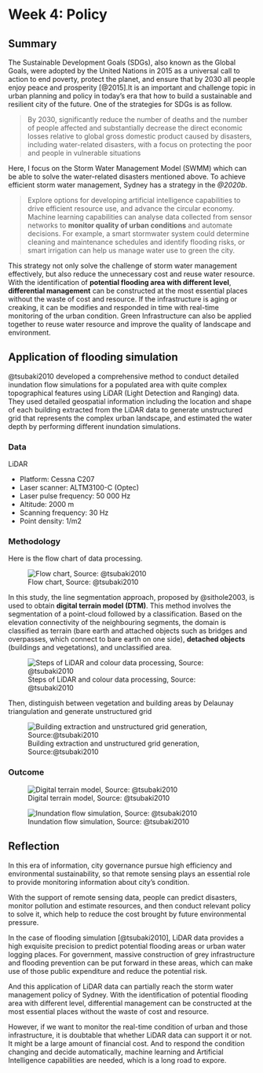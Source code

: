 # Week 4: Policy {.sec_wk4}

## Summary

The Sustainable Development Goals (SDGs), also known as the Global Goals, were adopted by the United Nations in 2015 as a universal call to action to end poverty, protect the planet, and ensure that by 2030 all people enjoy peace and prosperity [@2015].It is an important and challenge topic in urban planning and policy in today's era that how to build a sustainable and resilient city of the future. One of the strategies for SDGs is as follow.

> By 2030, significantly reduce the number of deaths and the number of people affected and substantially decrease the direct economic losses relative to global gross domestic product caused by disasters, including water-related disasters, with a focus on protecting the poor and people in vulnerable situations

Here, I focus on the Storm Water Management Model (SWMM) which can be able to solve the water-related disasters mentioned above. To achieve efficient storm water management, Sydney has a strategy in the *@2020b*.

> Explore options for developing artificial intelligence capabilities to drive efficient resource use, and advance the circular economy. Machine learning capabilities can analyse data collected from sensor networks to **monitor quality of urban conditions** and automate decisions. For example, a smart stormwater system could determine cleaning and maintenance schedules and identify flooding risks, or smart irrigation can help us manage water use to green the city.

This strategy not only solve the challenge of storm water management effectively, but also reduce the unnecessary cost and reuse water resource. With the identification of **potential flooding area with different level**, **differential management** can be constructed at the most essential places without the waste of cost and resource. If the infrastructure is aging or creaking, it can be modifies and responded in time with real-time monitoring of the urban condition. Green Infrastructure can also be applied together to reuse water resource and improve the quality of landscape and environment.

## Application of flooding simulation

@tsubaki2010 developed a comprehensive method to conduct detailed inundation flow simulations for a populated area with quite complex topographical features using LiDAR (Light Detection and Ranging) data. They used detailed geospatial information including the location and shape of each building extracted from the LiDAR data to generate unstructured grid that represents the complex urban landscape, and estimated the water depth by performing different inundation simulations.

### Data

LiDAR

* Platform: Cessna C207 
* Laser scanner: ALTM3100-C (Optec) 
* Laser pulse frequency: 50 000 Hz 
* Altitude: 2000 m
* Scanning frequency: 30 Hz
* Point density: 1/m2

### Methodology

Here is the flow chart of data processing.

![Flow chart, Source: @tsubaki2010](img04/flow-chart.png){#fig-tsubaki2010Framework}

In this study, the line segmentation approach, proposed by @sithole2003, is used to obtain **digital terrain model (DTM)**. This method involves the segmentation of a point-cloud followed by a classification. Based on the elevation connectivity of the neighbouring segments, the domain is classified as terrain (bare earth and attached objects such as bridges and overpasses, which connect to bare earth on one side), **detached objects** (buildings and vegetations), and unclassified area.

![Steps of LiDAR and colour data processing, Source: @tsubaki2010](img04/outcome.png){#fig-LidarProcessing}

Then, distinguish between vegetation and building areas by Delaunay triangulation and generate unstructured grid

![Building extraction and unstructured grid generation, Source:@tsubaki2010](img04/outcome2.png){#fig-BuildingExtraction}

### Outcome

![Digital terrain model, Source: @tsubaki2010](img04/flood_model.png){#fig-TerrainModel}

![Inundation flow simulation, Source: @tsubaki2010](img04/inundation-flow-simulation.png){#fig-FloodSimulation}

## Reflection

In this era of information, city governance pursue high efficiency and environmental sustainability, so that remote sensing plays an essential role to provide monitoring information about city's condition. 

With the support of remote sensing data, people can predict disasters, monitor pollution and estimate resources, and then conduct relevant policy to solve it, which help to reduce the cost brought by future environmental pressure. 

In the case of flooding simulation [@tsubaki2010], LiDAR data provides a high exquisite precision to predict potential flooding areas or urban water logging places. For government, massive construction of grey infrastructure and flooding prevention can be put forward in these areas, which can make use of those public expenditure and reduce the potential risk. 

And this application of LiDAR data can partially reach the storm water management policy of Sydney. With the identification of potential flooding area with different level, differential management can be constructed at the most essential places without the waste of cost and resource. 

However, if we want to monitor the real-time condition of urban and those infrastructure, it is doubtable that whether LiDAR data can support it or not. It might be a large amount of financial cost. And to respond the condition changing and decide automatically, machine learning and Artificial Intelligence capabilities are needed, which is a long road to expore. 
